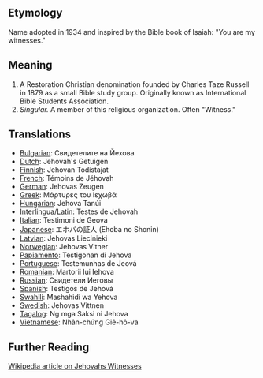 == Etymology ==

Name adopted in 1934 and inspired by the Bible book of Isaiah: "You are my witnesses."

== Meaning ==

#A Restoration Christian denomination founded by Charles Taze Russell in 1879 as a small Bible study group. Originally known as International Bible Students Association.
#''Singular.'' A member of this religious organization. Often "Witness."

== Translations ==

*[[Bulgarian]]: Свидетелите на Йехова
*[[Dutch]]: Jehovah's Getuigen
*[[Finnish]]: Jehovan Todistajat
*[[French]]: Témoins de Jéhovah
*[[German]]: Jehovas Zeugen
*[[Greek]]: Μάρτυρες του Ιεχωβά
*[[Hungarian]]: Jehova Tanúi
*[[Interlingua]]/[[Latin]]: Testes de Jehovah
*[[Italian]]: Testimoni de Geova
*[[Japanese]]: エホバの証人 (Ehoba no Shonin)
*[[Latvian]]: Jehovas Liecinieki
*[[Norwegian]]: Jehovas Vitner
*[[Papiamento]]: Testigonan di Jehova
*[[Portuguese]]: Testemunhas de Jeová
*[[Romanian]]: Martorii lui Iehova
*[[Russian]]: Свидетели Иеговы
*[[Spanish]]: Testigos de Jehová
*[[Swahili]]: Mashahidi wa Yehova
*[[Swedish]]: Jehovas Vittnen
*[[Tagalog]]: Ng mga Saksi ni Jehova
*[[Vietnamese]]: Nhân-chứng Giê-hô-va

== Further Reading ==

[http://en.wikipedia.org/wiki/Jehovah's_Witnesses Wikipedia article on Jehovahs Witnesses]